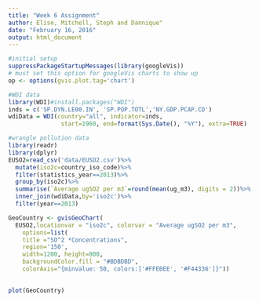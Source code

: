 ```yaml
---
title: "Week 6 Assignment"
author: Elise, Mitchell, Steph and Dannique"
date: "February 16, 2016"
output: html_document
---
```



```r

#initial setup
suppressPackageStartupMessages(library(googleVis))
# must set this option for googleVis charts to show up
op <- options(gvis.plot.tag='chart')

#WDI data
library(WDI)#install.packages("WDI")
inds = c('SP.DYN.LE00.IN', 'SP.POP.TOTL','NY.GDP.PCAP.CD')
wdiData = WDI(country="all", indicator=inds,
               start=1960, end=format(Sys.Date(), "%Y"), extra=TRUE)

#wrangle pollution data
library(readr)
library(dplyr)
EUSO2=read_csv('data/EUSO2.csv')%>%
  mutate(iso2c=country_iso_code)%>%
  filter(statistics_year==2013)%>%
  group_by(iso2c)%>%
  summarise(`Average ugSO2 per m3`=round(mean(ug_m3), digits = 2))%>%
  inner_join(wdiData,by='iso2c')%>%
  filter(year==2013)

GeoCountry <- gvisGeoChart(
  EUSO2,locationvar = "iso2c", colorvar = "Average ugSO2 per m3",
    options=list(
    title ="SO^2 *Concentrations",
    region='150',
    width=1200, height=800,
    backgroundColor.fill = "#BDBDBD",
    colorAxis="{minvalue: 50, colors:['#FFEBEE', '#F44336']}"))
    

plot(GeoCountry)
```


